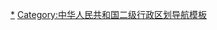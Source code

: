 {{NavboxV2
|type = vertical
|name = 中华人民共和国副省级行政区
|title = {{PRC}}[[:分类:副省部级|副省级]][[中华人民共和国行政区划|行政区]]
|image = [[File:Map of Sub-provincial level entries in the People's Republic of China.png|200px]]<br /><small>现共18个副省级行政区</small>
|state = {{{state<includeonly>|collapsed</includeonly>}}}
|bodyclass = hlist

|group1 = {{nowrap begin}}15 [[副省级市]]{{nowrap end}}
|list1-type = vertical
|list1-border = child
|list1-group1 = {{nowrap begin}}10 [[中华人民共和国省会列表|省会城市]]{{nowrap end}}
|list1-list1 =
* [[沈阳市]]
* [[武汉市]]
* [[广州市]]
* [[西安市]]
* [[哈尔滨市]]
* [[长春市]]
* [[成都市]]
* [[南京市]]
* [[杭州市]]
* [[济南市]]

|list1-group2 = {{nowrap begin}}5 [[计划单列市]]{{nowrap end}}
|list1-list2 =
* [[大连市]]
* [[青岛市]]
* [[宁波市]]
* [[厦门市]]
* [[深圳市]]

|group2 = 2 [[副省级市辖区|市辖区]]
|list2 =
* [[浦东新区|上海市浦东新区]]
* [[滨海新区|天津市滨海新区]]

|group3 = 1 [[副省级自治州|自治州]]
|list3 = [[伊犁哈萨克自治州]]{{Small|（事实上，有争议）}}

|group4 = 已撤销
|list4-type = vertical
|list4-border = child
|list4-group1 = {{nowrap begin}} [[行政区 (中华人民共和国)|行政区]]{{nowrap end}}
|list4-list1 =
* [[赣西南行政区|赣西南行政公署 (1949.8–1951.6)]]
* [[湘西行政区|湘西行政公署 (1949–1952.9.2)]]
* [[渤海行政区|渤海行署区 (1944.1–1950.6.1)]]
* [[胶东行政区|胶东行署区 (1942.8–1950.6.1)]]
* [[鲁中南行政区|鲁中南行署区 (1948.9–1950.6.1)]]
* [[南疆行政区|南疆行政区 (1954.8.21–1956.6.30)]]
* [[海南行政区|广东省海南行政区 (1950–1988)]]
* [[粤中行政区|广东省粤中行政区 (1952–1956)]]
* [[粤北行政区|广东省粤北行政区 (1952–1956)]]
* [[粤东行政区|广东省粤东行政区 (1952–1956)]]
* [[粤西行政区|广东省粤西行政区 (1952–1956)]]

|list4-group2 = {{nowrap begin}}其它{{nowrap end}}
|list4-list2 =
* [[桂西僮族自治区|桂西僮族自治区 (1952–1956)]]→[[桂西僮族自治州|桂西僮族自治州 (1956–1958)]]
* [[重庆市 (1954年－1997年)|四川省重庆市 (1994–1997)]]

|belowstyle = text-align: left; font-size: 90%;
|below = {{中国行政区划模板索引}}
}}<noinclude>
[[Category:中华人民共和国副省级行政区|*]]
[[Category:中华人民共和国二级行政区划导航模板]]
</noinclude>